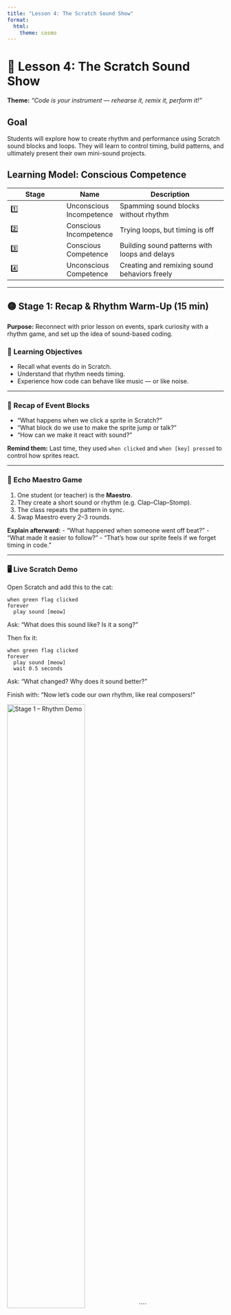 ```yaml
---
title: "Lesson 4: The Scratch Sound Show"
format:
  html:
    theme: cosmo
---
```


# 🎵 Lesson 4: The Scratch Sound Show

**Theme:** *"Code is your instrument — rehearse it, remix it, perform it!"*

## Goal

Students will explore how to create rhythm and performance using Scratch sound blocks and loops. They will learn to control timing, build patterns, and ultimately present their own mini-sound projects.

## Learning Model: Conscious Competence

| Stage | Name | Description |
|-------|------|-------------|
| 1️⃣ | Unconscious Incompetence | Spamming sound blocks without rhythm |
| 2️⃣ | Conscious Incompetence | Trying loops, but timing is off |
| 3️⃣ | Conscious Competence | Building sound patterns with loops and delays |
| 4️⃣ | Unconscious Competence | Creating and remixing sound behaviors freely |

---

## 🟡 Stage 1: Recap & Rhythm Warm-Up (15 min)

**Purpose:** Reconnect with prior lesson on events, spark curiosity with a rhythm game, and set up the idea of sound-based coding.

### 🎯 Learning Objectives

- Recall what events do in Scratch.
- Understand that rhythm needs timing.
- Experience how code can behave like music — or like noise.

---

### 🔁 Recap of Event Blocks

::: {.callout-note title="Ask the Class"}
- “What happens when we click a sprite in Scratch?”
- “What block do we use to make the sprite jump or talk?”
- “How can we make it react with sound?”

**Remind them:** Last time, they used `when clicked` and `when [key] pressed` to control how sprites react.
:::

---

### 🎵 Echo Maestro Game

::: {.callout-note title="Game Instructions"}
1. One student (or teacher) is the **Maestro**.
2. They create a short sound or rhythm (e.g. Clap–Clap–Stomp).
3. The class repeats the pattern in sync.
4. Swap Maestro every 2–3 rounds.

**Explain afterward:**
- “What happened when someone went off beat?”
- “What made it easier to follow?”
- “That's how our sprite feels if we forget timing in code.”
:::

---

### 🖥️ Live Scratch Demo

::: {.callout-note title="Show Bad Loop"}
Open Scratch and add this to the cat:

```
when green flag clicked
forever
  play sound [meow]
```

Ask: “What does this sound like? Is it a song?”

Then fix it:

```
when green flag clicked
forever
  play sound [meow]
  wait 0.5 seconds
```

Ask: “What changed? Why does it sound better?”

Finish with: “Now let’s code our own rhythm, like real composers!”
:::

![Stage 1 – Rhythm Demo](./images/Lesson4Step1.png){fig-align="center" width="60%"}
````

## 🟡 Stage 2: Guided Scratch Rehearsal (20 min)

**Purpose:** Build a structured rhythm loop in Scratch using `forever`, `repeat`, and `wait` blocks.

### 🎯 Learning Objectives

- Understand how loops and timing create rhythm.
- Practice Scratch syntax to control repetition and delay.
- Begin debugging and adjusting musical output.

---

### 🧑‍🏫 Teacher-Led Coding Demo

::: {.callout-note title="Build a Loop Together"}
Open Scratch and guide the class step-by-step:

**Option A: Repeating Drum Beat**

```
when green flag clicked
repeat 8
  play sound [drum]
  wait 0.25 seconds
```

**Option B: Forever Looping Snare**

```
when green flag clicked
forever
  play sound [snare drum]
  wait 0.4 seconds
```

Ask students:
- “What happens if we forget the `wait`?”
- “Can you hear the beat or is it too fast?”
:::

---

### 🛠️ Student Activity

::: {.callout-note title="Try It Yourself"}
Students build their own version using any of the following:

- `repeat` with a fixed number of beats
- `forever` for continuous rhythms
- Change sound type, wait time, and number of loops

Encourage students to:
- Test different delays (`0.2`, `0.5`, `1`)
- Combine sounds into short sequences
:::

![Stage 2 – Scratch Rehearsal](./images/Lesson4Step2.png){fig-align="center" width="60%"}

## 🟡 Stage 3: Creative Sound Projects (25 min)

**Purpose:** Students choose and build a sound-based mini-project.

### 🎯 Learning Objectives

- Apply loops, sounds, and timing in a self-directed creation.
- Combine input (clicks or key presses) with sound playback.
- Experiment and iterate like young musicians and coders.

---

### 🧩 Project Options

::: {.callout-note title="Let Students Choose One"}
- **Scratch Band:** Each sprite plays a different looped instrument.
- **Beatbox Machine:** Click on different sprites to trigger different sounds.
- **Interactive Instrument:** Press keys to play sounds with visual effects.
:::

---

### 🧠 Add Interactions (Optional)

```
when this sprite clicked
play sound [bass drum]
```

```
when [space key] pressed
start sound [loop beat]
```

Encourage layering:
- Background beat with a `forever` loop
- Click or key-activated melodies or effects

---

### 🛠️ Creativity Prompts

::: {.callout-tip title="Encourage Remixing"}
- “What happens if two sounds play together?”
- “Can your sprite ‘dance’ while it plays music?”
- “Can you change costume when a sound plays?”
:::

![Stage 3 – Creative Projects](./images/Lesson4Step3.png){fig-align="center" width="60%"}


## 🟡 Stage 4: The Scratch Sound Show (15 min)

**Purpose:** Showcase student work in a structured but fun “performance” or “gallery walk.”

### 🎯 Learning Objectives

- Reflect on creative choices through presentation.
- Celebrate student effort, experimentation, and rhythm.
- Practice giving and receiving positive peer feedback.

---

### 🎭 Presentation Options

::: {.callout-note title="Option 1: Gallery Walk"}
- Students leave their projects open.
- Walk around and try each other’s Scratch sound machines.
- Use sticky notes or “clap if you like it” feedback.

:::

::: {.callout-note title="Option 2: Stage Performance"}
- Select volunteers to plug in or present on the main screen.
- Introduce the performance: “Here’s my beat machine!”
- Play 30 seconds of each.

:::

---

### 💬 Feedback Prompts

::: {.callout-tip title="Ask or Post Questions Like:"}
- “What sounds did you use?”
- “Did you use `repeat` or `forever`?”
- “What would you add next?”
- “What was the trickiest part?”
:::


## 🟡 Stage 5: Reflection & Wrap-Up (10 min)

**Purpose:** Solidify learning and set up for next lesson.

### 🎯 Learning Objectives

- Reflect on creative problem-solving with sound and timing.
- Recognize how coding builds skill through rhythm, logic, and iteration.
- End the session with pride, confidence, and anticipation.

---

### 🗣️ Group Reflection

::: {.callout-note title="Ask the Class"}
- “What was your favorite sound or beat you made?”
- “What did your code do that surprised you?”
- “What was hard — and how did you solve it?”
- “Did someone else’s project inspire you?”
:::

---

### 🔁 Connect to Mastery

::: {.callout-tip title="Say This to the Class"}
"Today you weren’t just clicking blocks — you were coding like musicians. You turned chaos into rhythm, sound into logic, and Scratch into your own instrument."

"You rehearsed. You adjusted. You made choices. That’s what real creators do — and it’s exactly how game makers, artists, and engineers work."

"Every sound you made today started with a blank screen. And now, it’s something only you could’ve made."
:::

---

### 🚀 Next Step: Game Designers Assemble

> "Next week, we move from shows to **games**. You’ll build something that reacts, scores, challenges, and wins. All the skills you’ve used today — loops, events, sound — will power your first real game."

---

### ✏️ Optional Homework

Draw or describe your game idea:
- What’s the goal?
- What makes it fun?
- What sounds or reactions does it have?

:::
Bring your idea next time — it’s time to **code your first game.**
:::


